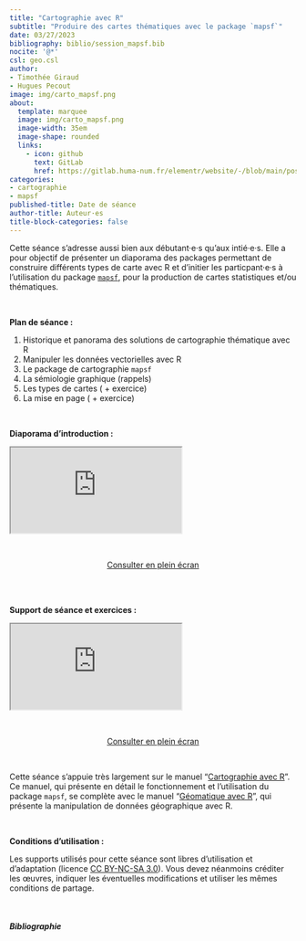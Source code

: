 ```yaml
---
title: "Cartographie avec R"
subtitle: "Produire des cartes thématiques avec le package `mapsf`"
date: 03/27/2023
bibliography: biblio/session_mapsf.bib
nocite: '@*'
csl: geo.csl
author: 
- Timothée Giraud
- Hugues Pecout
image: img/carto_mapsf.png
about:
  template: marquee
  image: img/carto_mapsf.png
  image-width: 35em
  image-shape: rounded
  links:
    - icon: github
      text: GitLab
      href: https://gitlab.huma-num.fr/elementr/website/-/blob/main/posts/seance5_carto_mapsf.qmd
categories: 
- cartographie
- mapsf
published-title: Date de séance
author-title: Auteur·es
title-block-categories: false
---
```


Cette séance s'adresse aussi bien aux débutant·e·s qu'aux intié·e·s. Elle a pour objectif de présenter un diaporama des packages permettant de construire différents types de carte avec R et d'initier les particpant·e·s à l'utilisation du package [`mapsf`](https://riatelab.github.io/mapsf/), pour la production de cartes statistiques et/ou thématiques.

\

**Plan de séance :**

1.  Historique et panorama des solutions de cartographie thématique avec R
2.  Manipuler les données vectorielles avec R
3.  Le package de cartographie `mapsf` 
4.  La sémiologie graphique (rappels)
4.  Les types de cartes ( + exercice)
5.  La mise en page ( + exercice)

\


**Diaporama d'introduction :**


::: diapo
<iframe class="slide" src="https://elementr.gitpages.huma-num.fr/session_cartographie/panorama/#/title-slide">

</iframe>
:::

\

<center><a href="https://elementr.gitpages.huma-num.fr/session_cartographie/panorama/#/title-slide" class="btn btn-outline-success" role="button" aria-disabled="true"><i class="bi bi-eye"></i> Consulter en plein écran</a></center>

\
\


**Support de séance et exercices :**

::: quartodoc
<iframe class="slide2" src="https://elementr.gitpages.huma-num.fr/session_cartographie/tutoriel/">

</iframe>
:::

\

<center><a href="https://elementr.gitpages.huma-num.fr/session_cartographie/tutoriel/" class="btn btn-outline-success" role="button" aria-disabled="true"><i class="bi bi-eye"></i> Consulter en plein écran</a></center>

\

::: {.callout-note}

Cette séance s'appuie très largement sur le manuel "[Cartographie avec R](https://rcarto.github.io/cartographie_avec_r/)".     
Ce manuel, qui présente en détail le fonctionnement et l'utilisation du package `mapsf`, se complète avec le manuel "[Géomatique avec R](https://rcarto.github.io/cartographie_avec_r/)", qui présente la manipulation de données géographique avec R.

:::


\

**Conditions d'utilisation :**

Les supports utilisés pour cette séance sont libres d'utilisation et d'adaptation (licence [CC BY-NC-SA 3.0](https://creativecommons.org/licenses/by-nc-sa/3.0/fr/)). Vous devez néanmoins créditer les œuvres, indiquer les éventuelles modifications et utiliser les mêmes conditions de partage.

\

##### Bibliographie

::: {#refs}
:::
